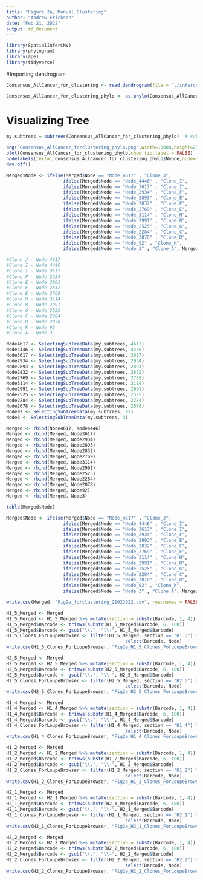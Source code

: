 ```yaml
---
title: "Figure 2a, Manual Clustering"
author: "Andrew Erickson"
date: "Feb 21, 2022"
output: md_document
---
```


```r
library(SpatialInferCNV)
library(phylogram)
library(ape)
library(tidyverse)
```

#Importing dendrogram

```r
Consensus_AllCancer_for_clustering <- read.dendrogram(file = "./infercnv.observations_dendrogram.txt")

Consensus_AllCancer_for_clustering_phylo <- as.phylo(Consensus_AllCancer_for_clustering)
```

# Visualizing Tree

```r
my.subtrees = subtrees(Consensus_AllCancer_for_clustering_phylo)  # subtrees() to subset

png("Consensus_AllCancer_forclustering_phylo.png",width=10000,height=2500, res = 300)
plot(Consensus_AllCancer_for_clustering_phylo,show.tip.label = FALSE)
nodelabels(text=1:Consensus_AllCancer_for_clustering_phylo$Nnode,node=1:Consensus_AllCancer_for_clustering_phylo$Nnode+Ntip(Consensus_AllCancer_for_clustering_phylo))
dev.off()

Merged$Node <- ifelse(Merged$Node == "Node_4617" , "Clone_J",
                     ifelse(Merged$Node == "Node_4446" , "Clone_I",
                     ifelse(Merged$Node == "Node_3617" , "Clone_I",
                     ifelse(Merged$Node == "Node_2934" , "Clone_F",
                     ifelse(Merged$Node == "Node_2893" , "Clone_E",
                     ifelse(Merged$Node == "Node_2832" , "Clone_E",
                     ifelse(Merged$Node == "Node_2769" , "Clone_E",
                     ifelse(Merged$Node == "Node_3114" , "Clone_H",
                     ifelse(Merged$Node == "Node_2991" , "Clone_B",
                     ifelse(Merged$Node == "Node_2525" , "Clone_G",
                     ifelse(Merged$Node == "Node_2284" , "Clone_C",
                     ifelse(Merged$Node == "Node_2078" , "Clone_D",
                     ifelse(Merged$Node == "Node_92" , "Clone_K",
                     ifelse(Merged$Node == "Node_3" , "Clone_A", Merged$Node))))))))))))))

#Clone J - Node 4617
#Clone I - Node 4446
#Clone I - Node 3617
#Clone F - Node 2934
#Clone E - Node 2893
#Clone E - Node 2832
#Clone E - Node 2769
#Clone H - Node 3114 
#Clone B - Node 2991
#Clone G - Node 2525
#Clone C - Node 2284
#Clone D - Node 2078
#Clone K - Node 92 
#Clone A - Node 3

Node4617 <- SelectingSubTreeData(my.subtrees, 4617)
Node4446 <- SelectingSubTreeData(my.subtrees, 4446)
Node3617 <- SelectingSubTreeData(my.subtrees, 3617)
Node2934 <- SelectingSubTreeData(my.subtrees, 2934)
Node2893 <- SelectingSubTreeData(my.subtrees, 2893)
Node2832 <- SelectingSubTreeData(my.subtrees, 2832)
Node2769 <- SelectingSubTreeData(my.subtrees, 2769)
Node3114 <- SelectingSubTreeData(my.subtrees, 3114)
Node2991 <- SelectingSubTreeData(my.subtrees, 2991)
Node2525 <- SelectingSubTreeData(my.subtrees, 2525)
Node2284 <- SelectingSubTreeData(my.subtrees, 2284)
Node2078 <- SelectingSubTreeData(my.subtrees, 2078)
Node92 <- SelectingSubTreeData(my.subtrees, 92)
Node3 <- SelectingSubTreeData(my.subtrees, 3)

Merged <- rbind(Node4617, Node4446)
Merged <- rbind(Merged, Node3617)
Merged <- rbind(Merged, Node2934)
Merged <- rbind(Merged, Node2893)
Merged <- rbind(Merged, Node2832)
Merged <- rbind(Merged, Node2769)
Merged <- rbind(Merged, Node3114)
Merged <- rbind(Merged, Node2991)
Merged <- rbind(Merged, Node2525)
Merged <- rbind(Merged, Node2284)
Merged <- rbind(Merged, Node2078)
Merged <- rbind(Merged, Node92)
Merged <- rbind(Merged, Node3)

table(Merged$Node)

Merged$Node <- ifelse(Merged$Node == "Node_4617" , "Clone_J",
                     ifelse(Merged$Node == "Node_4446" , "Clone_I",
                     ifelse(Merged$Node == "Node_3617" , "Clone_I",
                     ifelse(Merged$Node == "Node_2934" , "Clone_F",
                     ifelse(Merged$Node == "Node_2893" , "Clone_E",
                     ifelse(Merged$Node == "Node_2832" , "Clone_E",
                     ifelse(Merged$Node == "Node_2769" , "Clone_E",
                     ifelse(Merged$Node == "Node_3114" , "Clone_H",
                     ifelse(Merged$Node == "Node_2991" , "Clone_B",
                     ifelse(Merged$Node == "Node_2525" , "Clone_G",
                     ifelse(Merged$Node == "Node_2284" , "Clone_C",
                     ifelse(Merged$Node == "Node_2078" , "Clone_D",
                     ifelse(Merged$Node == "Node_92" , "Clone_K",
                     ifelse(Merged$Node == "Node_3" , "Clone_A", Merged$Node))))))))))))))

write.csv(Merged, "Fig2a_forclustering_21022022.csv", row.names = FALSE)

H1_5_Merged <- Merged
H1_5_Merged <- H1_5_Merged %>% mutate(section = substr(Barcode, 1, 4))
H1_5_Merged$Barcode <- trimws(substr(H1_5_Merged$Barcode, 6, 100))
H1_5_Merged$Barcode <- gsub("\\.", "\\-", H1_5_Merged$Barcode)
H1_5_Clones_ForLoupeBrowser <- filter(H1_5_Merged, section == "H1_5") %>%
                                            select(Barcode, Node)
write.csv(H1_5_Clones_ForLoupeBrowser, "Fig2e_H1_5_Clones_ForLoupeBrowser.csv", row.names = FALSE)

H2_5_Merged <- Merged
H2_5_Merged <- H2_5_Merged %>% mutate(section = substr(Barcode, 1, 4))
H2_5_Merged$Barcode <- trimws(substr(H2_5_Merged$Barcode, 6, 100))
H2_5_Merged$Barcode <- gsub("\\.", "\\-", H2_5_Merged$Barcode)
H2_5_Clones_ForLoupeBrowser <- filter(H2_5_Merged, section == "H2_5") %>%
                                            select(Barcode, Node)
write.csv(H2_5_Clones_ForLoupeBrowser, "Fig2e_H2_5_Clones_ForLoupeBrowser.csv", row.names = FALSE)

H1_4_Merged <- Merged
H1_4_Merged <- H1_4_Merged %>% mutate(section = substr(Barcode, 1, 4))
H1_4_Merged$Barcode <- trimws(substr(H1_4_Merged$Barcode, 6, 100))
H1_4_Merged$Barcode <- gsub("\\.", "\\-", H1_4_Merged$Barcode)
H1_4_Clones_ForLoupeBrowser <- filter(H1_4_Merged, section == "H1_4") %>%
                                            select(Barcode, Node)
write.csv(H1_4_Clones_ForLoupeBrowser, "Fig2e_H1_4_Clones_ForLoupeBrowser.csv", row.names = FALSE)

H1_2_Merged <- Merged
H1_2_Merged <- H1_2_Merged %>% mutate(section = substr(Barcode, 1, 4))
H1_2_Merged$Barcode <- trimws(substr(H1_2_Merged$Barcode, 6, 100))
H1_2_Merged$Barcode <- gsub("\\.", "\\-", H1_2_Merged$Barcode)
H1_2_Clones_ForLoupeBrowser <- filter(H1_2_Merged, section == "H1_2") %>%
                                            select(Barcode, Node)
write.csv(H1_2_Clones_ForLoupeBrowser, "Fig2e_H1_2_Clones_ForLoupeBrowser.csv", row.names = FALSE)

H2_1_Merged <- Merged
H2_1_Merged <- H2_1_Merged %>% mutate(section = substr(Barcode, 1, 4))
H2_1_Merged$Barcode <- trimws(substr(H2_1_Merged$Barcode, 6, 100))
H2_1_Merged$Barcode <- gsub("\\.", "\\-", H2_1_Merged$Barcode)
H2_1_Clones_ForLoupeBrowser <- filter(H2_1_Merged, section == "H2_1") %>%
                                            select(Barcode, Node)
write.csv(H2_1_Clones_ForLoupeBrowser, "Fig2e_H2_1_Clones_ForLoupeBrowser.csv", row.names = FALSE)

H2_2_Merged <- Merged
H2_2_Merged <- H2_2_Merged %>% mutate(section = substr(Barcode, 1, 4))
H2_2_Merged$Barcode <- trimws(substr(H2_2_Merged$Barcode, 6, 100))
H2_2_Merged$Barcode <- gsub("\\.", "\\-", H2_2_Merged$Barcode)
H2_2_Clones_ForLoupeBrowser <- filter(H2_2_Merged, section == "H2_2") %>%
                                            select(Barcode, Node)
write.csv(H2_2_Clones_ForLoupeBrowser, "Fig2e_H2_2_Clones_ForLoupeBrowser.csv", row.names = FALSE)


```


